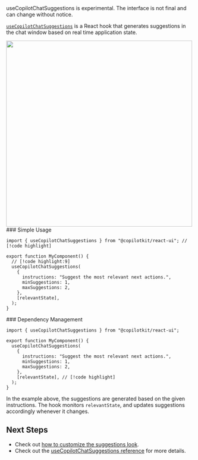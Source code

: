
<Callout type="warn">
  useCopilotChatSuggestions is experimental. The interface is not final and can
  change without notice.
</Callout>

[`useCopilotChatSuggestions`](/reference/hooks/useCopilotChatSuggestions) is a React hook that generates suggestions in the chat window based on real time application state.

<Frame>
  <img
    src="https://cdn.copilotkit.ai/docs/copilotkit/images/use-copilot-chat-suggestions/use-copilot-chat-suggestions.gif"
    width="500"
  />
</Frame>


<Steps>

<Step>
### Simple Usage
 
```tsx
import { useCopilotChatSuggestions } from "@copilotkit/react-ui"; // [!code highlight]
 
export function MyComponent() {
  // [!code highlight:9]
  useCopilotChatSuggestions(
    {
      instructions: "Suggest the most relevant next actions.",
      minSuggestions: 1,
      maxSuggestions: 2,
    },
    [relevantState],
  );
}
```
</Step>

<Step>
### Dependency Management
 
```tsx
import { useCopilotChatSuggestions } from "@copilotkit/react-ui";
 
export function MyComponent() {
  useCopilotChatSuggestions(
    {
      instructions: "Suggest the most relevant next actions.",
      minSuggestions: 1,
      maxSuggestions: 2,
    },
    [relevantState], // [!code highlight]
  );
}
```
 
In the example above, the suggestions are generated based on the given instructions.
The hook monitors `relevantState`, and updates suggestions accordingly whenever it changes.

</Step>


<Step>
  <UseClientCalloutSnippet components={props.components} />
</Step>


</Steps>

## Next Steps

- Check out [how to customize the suggestions look](/guides/custom-look-and-feel/bring-your-own-components#suggestions).
- Check out the [useCopilotChatSuggestions reference](/reference/hooks/useCopilotChatSuggestions) for more details.
